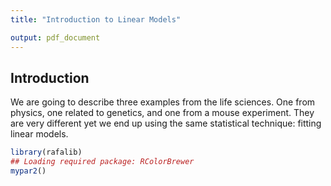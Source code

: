 ```yaml
---
title: "Introduction to Linear Models"

output: pdf_document
---
```


## Introduction

We are going to describe three examples from the life sciences. One from physics, one related to genetics, and one from a mouse experiment. They are very different yet we end up using the same statistical technique: fitting linear models. 
```r
library(rafalib)
## Loading required package: RColorBrewer
mypar2()
```
